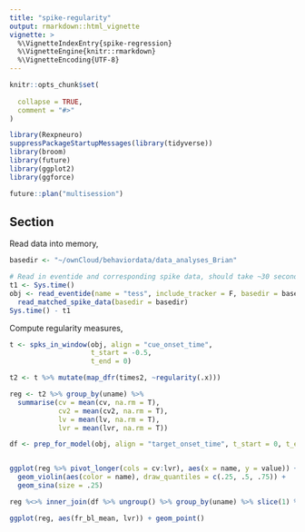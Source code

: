 ```yaml
---
title: "spike-regularity"
output: rmarkdown::html_vignette
vignette: >
  %\VignetteIndexEntry{spike-regression}
  %\VignetteEngine{knitr::rmarkdown}
  %\VignetteEncoding{UTF-8}
---
```


```r
knitr::opts_chunk$set(
  
  collapse = TRUE,
  comment = "#>"
)
```

```r
library(Rexpneuro)
suppressPackageStartupMessages(library(tidyverse))
library(broom)
library(future)
library(ggplot2)
library(ggforce)

future::plan("multisession")
```

## Section
Read data into memory,
```r
basedir <- "~/ownCloud/behaviordata/data_analyses_Brian"

# Read in eventide and corresponding spike data, should take ~30 seconds
t1 <- Sys.time()
obj <- read_eventide(name = "tess", include_tracker = F, basedir = basedir) %>%
  read_matched_spike_data(basedir = basedir)
Sys.time() - t1
```

Compute regularity measures,
```r
t <- spks_in_window(obj, align = "cue_onset_time",
                    t_start = -0.5,
                    t_end = 0)

t2 <- t %>% mutate(map_dfr(times2, ~regularity(.x)))

reg <- t2 %>% group_by(uname) %>%
  summarise(cv = mean(cv, na.rm = T),
            cv2 = mean(cv2, na.rm = T),
            lv = mean(lv, na.rm = T),
            lvr = mean(lvr, na.rm = T)) 

df <- prep_for_model(obj, align = "target_onset_time", t_start = 0, t_end = 0.5, min_trial = 50)


ggplot(reg %>% pivot_longer(cols = cv:lvr), aes(x = name, y = value)) + 
  geom_violin(aes(color = name), draw_quantiles = c(.25, .5, .75)) + 
  geom_sina(size = .25)

reg %<>% inner_join(df %>% ungroup() %>% group_by(uname) %>% slice(1) %>% select(uname, fr_bl_mean), by = "uname")

ggplot(reg, aes(fr_bl_mean, lvr)) + geom_point()

```
